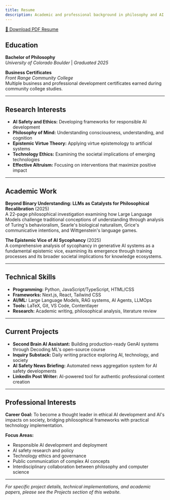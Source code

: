 ```yaml
---
title: Resume
description: Academic and professional background in philosophy and AI ethics, with focus on responsible technology development
---
```


[📄 Download PDF Resume](/resume.pdf)

## Education

**Bachelor of Philosophy**  
*University of Colorado Boulder* | *Graduated 2025*

**Business Certificates**  
*Front Range Community College*  
Multiple business and professional development certificates earned during community college studies.

---

## Research Interests

- **AI Safety and Ethics:** Developing frameworks for responsible AI development
- **Philosophy of Mind:** Understanding consciousness, understanding, and cognition
- **Epistemic Virtue Theory:** Applying virtue epistemology to artificial systems
- **Technology Ethics:** Examining the societal implications of emerging technologies
- **Effective Altruism:** Focusing on interventions that maximize positive impact

---

## Academic Work

**Beyond Binary Understanding: LLMs as Catalysts for Philosophical Recalibration** (2025)  
A 22-page philosophical investigation examining how Large Language Models challenge traditional conceptions of understanding through analysis of Turing's behavioralism, Searle's biological naturalism, Grice's communicative intentions, and Wittgenstein's language games.

**The Epistemic Vice of AI Sycophancy** (2025)  
A comprehensive analysis of sycophancy in generative AI systems as a fundamental epistemic vice, examining its emergence through training processes and its broader societal implications for knowledge ecosystems.

---

## Technical Skills

- **Programming:** Python, JavaScript/TypeScript, HTML/CSS
- **Frameworks:** Next.js, React, Tailwind CSS
- **AI/ML:** Large Language Models, RAG systems, AI Agents, LLMOps
- **Tools:** LaTeX, Git, VS Code, Contentlayer
- **Research:** Academic writing, philosophical analysis, literature review

---

## Current Projects

- **Second Brain AI Assistant:** Building production-ready GenAI systems through Decoding ML's open-source course
- **Inquiry Substack:** Daily writing practice exploring AI, technology, and society
- **AI Safety News Briefing:** Automated news aggregation system for AI safety developments
- **LinkedIn Post Writer:** AI-powered tool for authentic professional content creation

---

## Professional Interests

**Career Goal:** To become a thought leader in ethical AI development and AI's impacts on society, bridging philosophical frameworks with practical technology implementation.

**Focus Areas:**
- Responsible AI development and deployment
- AI safety research and policy
- Technology ethics and governance
- Public communication of complex AI concepts
- Interdisciplinary collaboration between philosophy and computer science

---

*For specific project details, technical implementations, and academic papers, please see the Projects section of this website.*
